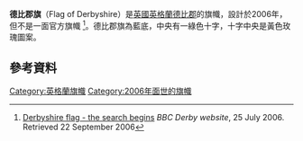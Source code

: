 {{Infobox flag
| Name = Derbyshire
| Article = 
| Type = 
| Image = Derbyshire flag.svg
| Nickname = 
| Morenicks = 
| Use = 
| Symbol = 
| Proportion = 3:5
| Adoption = 2006
| Design = 
| Designer = Martin Enright
}}
'''德比郡旗'''（Flag of Derbyshire）是[[英國|英國]][[英格蘭|英格蘭]][[德比郡|德比郡]]的旗幟，設計於2006年，但不是一面官方旗幟 <ref>[http://www.bbc.co.uk/derby/content/articles/2006/07/24/andy_whittaker_derbyshire_flag_preview_feature.shtml Derbyshire flag - the search begins] {{Wayback|url=http://www.bbc.co.uk/derby/content/articles/2006/07/24/andy_whittaker_derbyshire_flag_preview_feature.shtml |date=20160605070640 }} ''BBC Derby website'', 25 July 2006. Retrieved 22 September 2006</ref>。德比郡旗為藍底，中央有一綠色十字，十字中央是黃色玫瑰圖案。
== 參考資料 ==
{{reflist}}

[[Category:英格蘭旗幟|Category:英格蘭旗幟]]
[[Category:2006年面世的旗幟|Category:2006年面世的旗幟]]